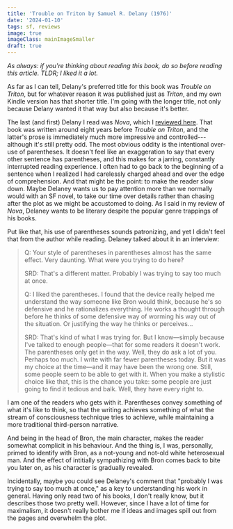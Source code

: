 ```yaml
---
title: 'Trouble on Triton by Samuel R. Delany (1976)'
date: '2024-01-10'
tags: sf, reviews
image: true
imageClass: mainImageSmaller
draft: true
---
```


_As always: if you're thinking about reading this book, do so before reading this article. TLDR; I liked it a lot._

As far as I can tell, Delany's preferred title for this book was _Trouble on Triton_, but for whatever reason it was published just as _Triton_, and my own Kindle version has that shorter title. I'm going with the longer title, not only because Delany wanted it that way but also because it's better.

The last (and first) Delany I read was _Nova_, which I [reviewed here](/nova-by-samuel-r-delany-1968). That book was written around eight years before _Trouble on Triton_, and the latter's prose is immediately much more impressive and controlled---although it's still pretty odd. The most obvious oddity is the intentional over-use of parentheses. It doesn't feel like an exaggeration to say that every other sentence has parentheses, and this makes for a jarring, constantly interrupted reading experience. I often had to go back to the beginning of a sentence when I realized I had carelessly charged ahead and over the edge of comprehension. And that might be the point: to make the reader slow down. Maybe Delaney wants us to pay attention more than we normally would with an SF novel, to take our time over details rather than chasing after the plot as we might be accustomed to doing. As I said in my review of _Nova_, Delaney wants to be literary despite the popular genre trappings of his books.

Put like that, his use of parentheses sounds patronizing, and yet I didn't feel that from the author while reading. Delaney talked about it in an interview:

> Q: Your style of parentheses in parentheses almost has the same effect. Very daunting. What were you trying to do here?
>
> SRD: That's a different matter. Probably I was trying to say too much at once.
>
> Q: I liked the parentheses. I found that the device really helped me understand the way someone like Bron would think, because he's so defensive and he rationalizes everything. He works a thought through before he thinks of some defensive way of worming his way out of the situation. Or justifying the way he thinks or perceives...
>
> SRD: That's kind of what I was trying for. But I know—simply because I've talked to enough people—that for some readers it doesn't work. The parentheses only get in the way. Well, they do ask a lot of you. Perhaps too much. I write with far fewer parentheses today. But it was my choice at the time—and it may have been the wrong one. Still, some people seem to be able to get with it. When you make a stylistic choice like that, this is the chance you take: some people are just going to find it tedious and balk. Well, they have every right to.

I am one of the readers who gets with it. Parentheses convey something of what it's like to think, so that the writing achieves something of what the stream of consciousness technique tries to achieve, while maintaining a more traditional third-person narrative.

And being in the head of Bron, the main character, makes the reader somewhat complicit in his behaviour. And the thing is, I was, personally, primed to identify with Bron, as a not-young and not-old white heterosexual man. And the effect of intitially sympathizing with Bron comes back to bite you later on, as his character is gradually revealed.

Incidentally, maybe you could see Delaney's comment that "probably I was trying to say too much at once," as a key to understanding his work in general. Having only read two of his books, I don't really know, but it describes those two pretty well. However, since I have a lot of time for maximalism, it doesn't really bother me if ideas and images spill out from the pages and overwhelm the plot.

